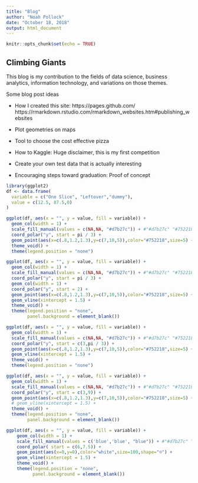 ```yaml
---
title: "Blog"
author: "Noah Pollock"
date: "October 18, 2018"
output: html_document
---
```


```r
knitr::opts_chunk$set(echo = TRUE)
```

## Climbing Giants

This blog is my contribution to the fields of data science, business analytics, information technology, and variations on those themes.


Some blog post ideas

* How I created this site: https://pages.github.com/
https://rmarkdown.rstudio.com/rmarkdown_websites.htm#publishing_websites

* Plot geometries on maps
* Tool to choose the cost effective pizza
* How to Kaggle: Huge disclaimer, this is my first competition
* Create your own test data that is actually interesting
* Encouraging steps toward graduation: Proof of concept

```r
library(ggplot2)
df <- data.frame(
  variable = c("One Slice", "Leftover","dummy"),
  value = c(12.5, 87.5,0)
)

ggplot(df, aes(x = "", y = value, fill = variable)) +
  geom_col(width = 1) +
  scale_fill_manual(values = c(NA,NA, "#d7b27c")) + #"#d7b27c" "#752218"
  coord_polar("y", start = pi / 3) +
  geom_point(aes(x=c(.8,1.2,1.3),y=c(7,10,5)),color="#752218",size=5) +
  theme_void() + 
  theme(legend.position = "none")

ggplot(df, aes(x = "", y = value, fill = variable)) +
  geom_col(width = 1) +
  scale_fill_manual(values = c(NA,NA, "#d7b27c")) + #"#d7b27c" "#752218"
  coord_polar("y", start = pi / 3) +
  geom_col(width = 1) +
  coord_polar("y", start = 2) +
  geom_point(aes(x=c(.8,1.2,1.3),y=c(7,10,5)),color="#752218",size=5) +
  geom_vline(xintercept = 1.5) +
  theme_void() +
  theme(legend.position = "none",
        panel.background = element_blank())

ggplot(df, aes(x = "", y = value, fill = variable)) +
  geom_col(width = 1) +
  scale_fill_manual(values = c(NA,NA, "#d7b27c")) + #"#d7b27c" "#752218"
  coord_polar("y", start = c(3,pi / 3)) +
  geom_point(aes(x=c(.8,1.2,1.3),y=c(7,10,5)),color="#752218",size=5) +
  geom_vline(xintercept = 1.5) +
  theme_void() + 
  theme(legend.position = "none")

ggplot(df, aes(x = "", y = value, fill = variable)) +
  geom_col(width = 1) +
  scale_fill_manual(values = c(NA,NA, "#d7b27c")) + #"#d7b27c" "#752218"
  coord_polar("y", start = c(3,9)) +
  geom_point(aes(x=c(.8,1.2,1.3),y=c(7,10,5)),color="#752218",size=5) +
  # geom_vline(xintercept = 1.5) +
  theme_void() + 
  theme(legend.position = "none",
        panel.background = element_blank())

ggplot(df, aes(x = "", y = value, fill = variable)) +
    geom_col(width = 1) +
    scale_fill_manual(values = c('blue','blue', "blue")) + #"#d7b27c" "#752218"
    coord_polar( start = c(6,7.5)) +
    geom_point(aes(x=0,y=0),color="white",size=100,shape="☺") +
    geom_vline(xintercept = 1.5) +
    theme_void() + 
    theme(legend.position = "none",
          panel.background = element_blank())
```


